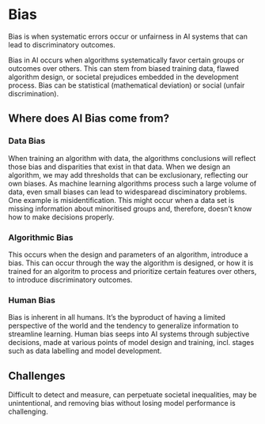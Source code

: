 
<StructuredData
  title="Bias"
  description="Systematic errors or unfairness in AI systems that can lead to discriminatory outcomes. Bias in AI occurs when algorithms systematically favor certain groups or outcomes over others."
  url="https://ai-glossary.com/B/bias"
/>

# Bias

Bias is when systematic errors occur or unfairness in AI systems that can lead to discriminatory outcomes. 

Bias in AI occurs when algorithms systematically favor certain groups or outcomes over others. This can stem from biased training data, flawed algorithm design, or societal prejudices embedded in the development process. Bias can be statistical (mathematical deviation) or social (unfair discrimination).

## Where does AI Bias come from?

### Data Bias

When training an algorithm with data, the algorithms conclusions will reflect those bias and disparities that exist in that data. When we design an algorithm, we may add thresholds that can be exclusionary, reflecting our own biases. As machine learning algorithms process such a large volume of data, even small biases can lead to widesparead disciminatory problems. One example is misidentification. This might occur when a data set is missing information about minoritised groups and, therefore, doesn’t know how to make decisions properly.

### Algorithmic Bias

This occurs when the design and parameters of an algorithm, introduce a bias. This can occur through the way the algorithm is designed, or how it is trained for an algoritm to process and prioritize certain features over others, to introduce discriminatory outcomes.

### Human Bias

Bias is inherent in all humans. It’s the byproduct of having a limited perspective of the world and the tendency to generalize information to streamline learning. Human bias seeps into AI systems through subjective decisions, made at various points of model design and training, incl. stages such as data labelling and model development.

## Challenges

Difficult to detect and measure, can perpetuate societal inequalities, may be unintentional, and removing bias without losing model performance is challenging.